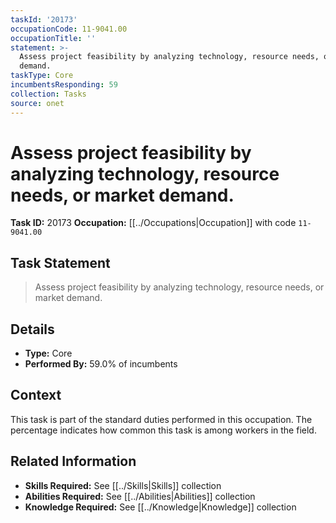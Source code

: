 ```yaml
---
taskId: '20173'
occupationCode: 11-9041.00
occupationTitle: ''
statement: >-
  Assess project feasibility by analyzing technology, resource needs, or market
  demand.
taskType: Core
incumbentsResponding: 59
collection: Tasks
source: onet
---
```

# Assess project feasibility by analyzing technology, resource needs, or market demand.

**Task ID:** 20173
**Occupation:** [[../Occupations|Occupation]] with code `11-9041.00`

## Task Statement

> Assess project feasibility by analyzing technology, resource needs, or market demand.

## Details

- **Type:** Core
- **Performed By:** 59.0% of incumbents

## Context

This task is part of the standard duties performed in this occupation. The percentage indicates how common this task is among workers in the field.

## Related Information

- **Skills Required:** See [[../Skills|Skills]] collection
- **Abilities Required:** See [[../Abilities|Abilities]] collection
- **Knowledge Required:** See [[../Knowledge|Knowledge]] collection

